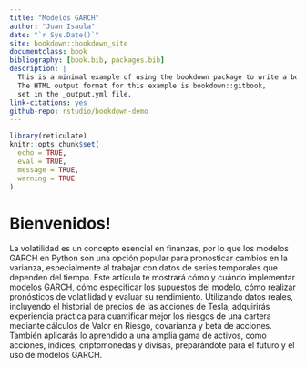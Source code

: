 ```yaml
---
title: "Modelos GARCH"
author: "Juan Isaula"
date: "`r Sys.Date()`"
site: bookdown::bookdown_site
documentclass: book
bibliography: [book.bib, packages.bib]
description: |
  This is a minimal example of using the bookdown package to write a book.
  The HTML output format for this example is bookdown::gitbook,
  set in the _output.yml file.
link-citations: yes
github-repo: rstudio/bookdown-demo
---
```


```r
library(reticulate)
knitr::opts_chunk$set(
  echo = TRUE,
  eval = TRUE,
  message = TRUE,
  warning = TRUE
)
```

# Bienvenidos!

La volatilidad es un concepto esencial en finanzas, por lo que los modelos GARCH en Python son una opción popular para pronosticar cambios en la varianza, especialmente al trabajar con datos de series temporales que dependen del tiempo. Este artículo te mostrará cómo y cuándo implementar modelos GARCH, cómo especificar los supuestos del modelo, cómo realizar pronósticos de volatilidad y evaluar su rendimiento. Utilizando datos reales, incluyendo el historial de precios de las acciones de Tesla, adquirirás experiencia práctica para cuantificar mejor los riesgos de una cartera mediante cálculos de Valor en Riesgo, covarianza y beta de acciones. También aplicarás lo aprendido a una amplia gama de activos, como acciones, índices, criptomonedas y divisas, preparándote para el futuro y el uso de modelos GARCH.
